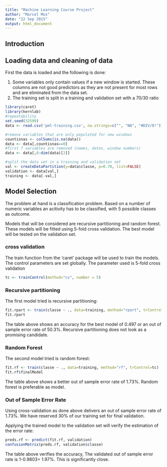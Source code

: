 ```yaml
---
title: "Machine Learning Course Project"
author: "Marcel Mos"
date: "22 Sep 2015"
output: html_document
---
```


## Introduction

## Loading data and cleaning of data

First the data is loaded and the following is done:

1. Some variables only contain values if a new window is started. These columns are not good predictors as they are not present for most rows and are eliminated from the data set.
2. The training set is split in a training and validation set with a 70/30 ratio

```r
library(caret)
library(kernlab)
#repeatability
set.seed(32599)
data <- read.csv('pml-training.csv', na.strings=c("", "NA", "#DIV/0!"))

#remove variables that are only populated for new windows
countisnas <- colSums(is.na(data))
data <- data[,countisnas==0]
#first 7 variables are removed (names, dates, window numbers)
data <- data[,8:dim(data)[2]]

#split the data set in a training and validation set
val <- createDataPartition(y=data$classe, p=0.70, list=FALSE)
validation <- data[val,]
training <- data[-val,]
```

## Model Selection

The problem at hand is a classification problem. Based on a number of numeric variables an acitivity has to be classified, with 5 possible classes as outcome. 

Models that will be considered are recursive partitioning and random forest. These models will be fitted using 5-fold cross validation. The best model will be tested on the validation set. 

### cross validation
The train function from the 'caret' package will be used to train the models. The control parameters are set globally. The parameter used is 5-fold cross validation

```r
tc <- trainControl(method="cv", number = 5)
```

### Recursive partitioning
The first model tried is recursive partitioning:

```r
fit.rpart <- train(classe ~ ., data=training, method="rpart", trControl=tc)
fit.rpart

```

The table above shows an accuracy for the best model of 0.497 or an out of sample error rate of 50.3%. Recursive partitioning does not look as a promising candidate. 

### Random Forest
The second model tried is random forest:

```r
fit.rf <- train(classe ~ ., data=training, method="rf", trControl=tc)
fit.rf$finalModel
```

The table above shows a better out of sample error rate of 1.73%. Random forest is preferable as model. 

### Out of Sample Error Rate
Using cross-validation as done above delivers an out of sample error rate of 1.73%. We have reserved 30% of our training set for final validation. 

Applying the trained model to the validation set will verify the estimation of the error rate:

```r
preds.rf <- predict(fit.rf, validation)
confusionMatrix(preds.rf, validation$classe)
```
The table above verifies the accuracy, The validated out of sample error rate is 1-0.9803= 1.97%. This is significantly close. 



